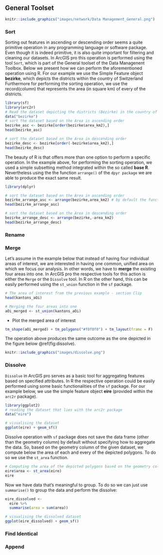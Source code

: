 
## General Toolset

```r
knitr::include_graphics("images/network/Data Management_General.png")
```


### Sort

Sorting out features in ascending or descending order seems a quite primitive operation in any programming language or software package. Even though it is indeed primitive, it is also quite important for filtering and cleaning our datasets. In ArcGIS pro this operation is performed using the tool `Sort`, which is part of the General toolset of the Data Managenent Toolbox. Below we present how we can perform the aforementioned operation using R. For our example we use the Simple Feature object **bezirke**, which depicts the districts within the country of Switzerland Furthermore for performing the sorting operation, we use the record(column) that represents the area (in square km) of every of the districts. 

```r
library(sf)
library(arc2r)
# Read the dataset depicting the districts (Bezirke) in the country of Switzerland
data("bezirke")
# sort the dataset based on the Area in ascending order
bezirke_asc <- bezirke[order(bezirke$area_km2),]
head(bezirke_asc)

# sort the dataset based on the Area in descending order
bezirke_desc <- bezirke[order(-bezirke$area_km2),] 
head(bezirke_desc)

```

The beauty of R is that offers more than one option to perform a specific operation. In the example above, for performing the sorting operation, we used a simple subsetting method integrated within the so called **base R**. Nevertheless using the the function `arrange()` of the `dpyr package` we are able to produce the exact same result.  

```r
library(dplyr)

# sort the dataset based on the Area in ascending order
bezirke_arrange_asc <- arrange(bezirke,area_km2) # by default the function sorts in ascendind order
head(bezirke_arrange_asc)

# sort the dataset based on the Area in descending order
bezirke_arrange_desc <- arrange(bezirke,-area_km2)
head(bezirke_arrange_desc)
```



### Rename



### Merge

Let's assume in the example below that instead of having four individual areas of interest, we are interested in having one common, unified area on which we focus our analysis. In other words, we have to __merge__ the existing four areas into one. In ArcGIS pro the respective tools for this action is either the `Merge` or the `Dissolve` tool. In R on the other hand, this can be easily performed using the `st_union` function in the `sf` package. 

```r
# The area of interest from the previous example - section Clip
head(kantons_aOi)

# Merging the four areas into one
aOi_merged <- st_union(kantons_aOi)
```

- Plot the merged area of interest

```r
tm_shape(aOi_merged) + tm_polygons("#f0f0f0") + tm_layout(frame = F)
```

The operation above produces the same outcome as the one depicted in the figure below \@ref(fig:dissolve).

```r
knitr::include_graphics("images/dissolve.png")
```



### Dissolve

`Dissolve` in ArcGIS pro serves as a basic tool for aggregating features based on specified attributes. In R the respective operation could be easily performed using some basic functionalities of the `sf` package. For our example below, we use the simple feature object **eire** (provided within the `arc2r` package). 


```r
library(ggplot2)
# reading the dataset that lies with the arc2r package
data("eire")

# visualising the dataset
ggplot(eire) + geom_sf()
```

Dissolve operation with `sf` package does not save the data frame (other than the geometry column) by default without specifying how to aggregate the data. So, based on the geometry column of the given dataset, we compute below the area of each and every of the depicted polygons. To do so we use the `st_area` function.

```r
# Computing the area of the depicted polygons based on the geometry column
eire$area <- st_area(eire)
eire
```
Now we have data that’s meaningful to group. To do so we can just use `summarise()` to group the data and perform the dissolve:

```r
eire_dissolved <-
  eire %>%
  summarise(area = sum(area))

# visualising the dissolved dataset
ggplot(eire_dissolved) + geom_sf()
```






### Find Identical



### Append




